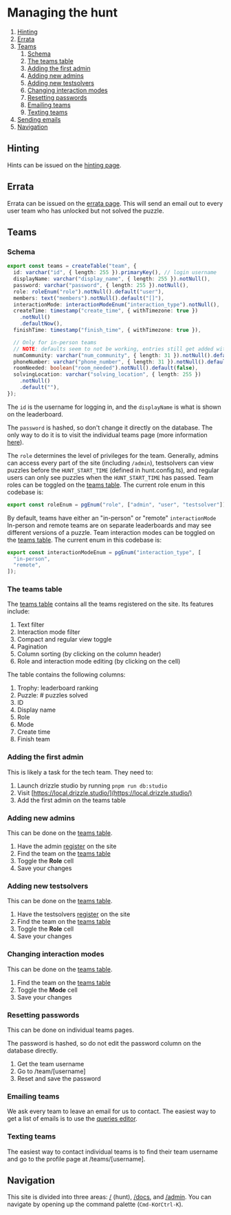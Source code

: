 # Managing the hunt

1. [Hinting](#hinting)
2. [Errata](#errata)
3. [Teams](#teams)
   1. [Schema](#schema)
   2. [The teams table](#the-teams-table)
   3. [Adding the first admin](#adding-the-first-admin)
   4. [Adding new admins](#adding-new-admins)
   5. [Adding new testsolvers](#adding-new-testsolvers)
   6. [Changing interaction modes](#changing-interaction-modes)
   7. [Resetting passwords](#resetting-passwords)
   8. [Emailing teams](#emailing-teams)
   9. [Texting teams](#texting-teams)
4. [Sending emails](#sending-emails)
5. [Navigation](#navigation)

## Hinting

Hints can be issued on the [hinting page](/admin/hinting).

## Errata

Errata can be issued on the [errata page](/admin/errata). This will send an email out to every user team who has unlocked but not solved the puzzle.

## Teams

### Schema

```ts
export const teams = createTable("team", {
  id: varchar("id", { length: 255 }).primaryKey(), // login username
  displayName: varchar("display_name", { length: 255 }).notNull(),
  password: varchar("password", { length: 255 }).notNull(),
  role: roleEnum("role").notNull().default("user"),
  members: text("members").notNull().default("[]"),
  interactionMode: interactionModeEnum("interaction_type").notNull(),
  createTime: timestamp("create_time", { withTimezone: true })
    .notNull()
    .defaultNow(),
  finishTime: timestamp("finish_time", { withTimezone: true }),

  // Only for in-person teams
  // NOTE: defaults seem to not be working, entries still get added with NULL by default
  numCommunity: varchar("num_community", { length: 31 }).notNull().default(""),
  phoneNumber: varchar("phone_number", { length: 31 }).notNull().default(""),
  roomNeeded: boolean("room_needed").notNull().default(false),
  solvingLocation: varchar("solving_location", { length: 255 })
    .notNull()
    .default(""),
});
```

The `id` is the username for logging in, and the `displayName` is what is shown on the leaderboard.

The `password` is hashed, so don't change it directly on the database. The only way to do it is to visit the individual teams page (more information [here](/resetting-passwords)).

The `role` determines the level of privileges for the team.
Generally, admins can access every part of the site (including `/admin`), testsolvers can view puzzles before the `HUNT_START_TIME` (defined in hunt.config.ts), and regular users can only see puzzles when the `HUNT_START_TIME` has passed.
Team roles can be toggled on the [teams table](/admin/teams).
The current role enum in this codebase is:

```ts
export const roleEnum = pgEnum("role", ["admin", "user", "testsolver"]);
```

By default, teams have either an "in-person" or "remote" `interactionMode`
In-person and remote teams are on separate leaderboards and may see different versions of a puzzle.
Team interaction modes can be toggled on the [teams table](/admin/teams).
The current enum in this codebase is:

```ts
export const interactionModeEnum = pgEnum("interaction_type", [
  "in-person",
  "remote",
]);
```

### The teams table

The [teams table](/admin/teams) contains all the teams registered on the site. Its features include:

1. Text filter
2. Interaction mode filter
3. Compact and regular view toggle
4. Pagination
5. Column sorting (by clicking on the column header)
6. Role and interaction mode editing (by clicking on the cell)

The table contains the following columns:

1. Trophy: leaderboard ranking
2. Puzzle: # puzzles solved
3. ID
4. Display name
5. Role
6. Mode
7. Create time
8. Finish team

### Adding the first admin

This is likely a task for the tech team. They need to:

1. Launch drizzle studio by running `pnpm run db:studio`
2. Visit [https://local.drizzle.studio/](https://local.drizzle.studio/)
3. Add the first admin on the teams table

### Adding new admins

This can be done on the [teams table](/admin/teams).

1. Have the admin [register](/register) on the site
2. Find the team on the [teams table](/admin/teams)
3. Toggle the **Role** cell
4. Save your changes

### Adding new testsolvers

This can be done on the [teams table](/admin/teams).

1. Have the testsolvers [register](/register) on the site
2. Find the team on the [teams table](/admin/teams)
3. Toggle the **Role** cell
4. Save your changes

### Changing interaction modes

This can be done on the [teams table](/admin/teams).

1. Find the team on the [teams table](/admin/teams)
2. Toggle the **Mode** cell
3. Save your changes

### Resetting passwords

This can be done on individual teams pages.

The password is hashed, so do not edit the password column on the database directly.

1. Get the team username
2. Go to /team/[username]
3. Reset and save the password

### Emailing teams

We ask every team to leave an email for us to contact. The easiest way to get a list of emails is to use the [queries editor](/admin/sql).

### Texting teams

The easiest way to contact individual teams is to find their team username and go to the profile page at /teams/[username].

## Navigation

This site is divided into three areas: [/](/) (hunt), [/docs](/docs), and [/admin](/admin). You can navigate by opening up the command palette (`Cmd-K`or`Ctrl-K`).

